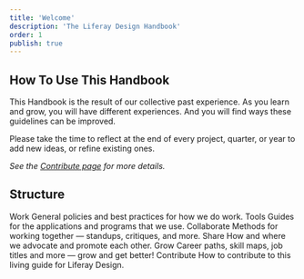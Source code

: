 ```yaml
---
title: 'Welcome'
description: 'The Liferay Design Handbook'
order: 1
publish: true
---
```



## How To Use This Handbook

This Handbook is the result of our collective past experience. As you learn and grow, you will have different experiences. And you will find ways these guidelines can be improved.

Please take the time to reflect at the end of every project, quarter, or year to add new ideas, or refine existing ones.

_See the [Contribute page](././contribute) for more details._

## Structure

<Grid template="auto / 1fr 1fr 1fr" gap="2rem">
	<Grid.Item>
		<Link to=".././work/remotely">
			<Flex direction="column">
				<Heading>Work</Heading>
				<Text>General policies and best practices for how we do work.</Text>
			</Flex>
		</Link>
	</Grid.Item>
	<Grid.Item>
		<Link to=".././tools/figma">
			<Flex direction="column">
				<Heading>Tools</Heading>
				<Text>Guides for the applications and programs that we use.</Text>
			</Flex>
		</Link>
	</Grid.Item>
	<Grid.Item>
		<Link to=".././collaborate/update">
			<Flex direction="column">
				<Heading>Collaborate</Heading>
				<Text>
					Methods for working together &mdash; standups, critiques, and more.
				</Text>
			</Flex>
		</Link>
	</Grid.Item>
	<Grid.Item>
		<Link to=".././share/overview">
			<Flex direction="column">
				<Heading>Share</Heading>
				<Text>How and where we advocate and promote each other.</Text>
			</Flex>
		</Link>
	</Grid.Item>
	<Grid.Item>
		<Link to=".././grow/introduction">
			<Flex direction="column">
				<Heading>Grow</Heading>
				<Text>
					Career paths, skill maps, job titles and more &mdash; grow and get
					better!
				</Text>
			</Flex>
		</Link>
	</Grid.Item>
	<Grid.Item>
		<Link to=".././contribute/introduction">
			<Flex direction="column">
				<Heading>Contribute</Heading>
				<Text>How to contribute to this living guide for Liferay Design.</Text>
			</Flex>
		</Link>
	</Grid.Item>
</Grid>

<br />
<br />
<br />
<br />
